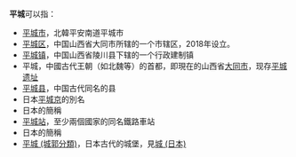 '''平城'''可以指：

*[[平城市|平城市]]，北韓平安南道平城市
*[[平城区|平城区]]，中国山西省大同市所辖的一个市辖区，2018年设立。
*[[平城镇|平城镇]]，中国山西省陵川县下辖的一个行政建制镇
*平城，中國古代王朝（如北魏等）的首都，即現在的山西省[[大同市|大同市]]，现存[[平城遗址|平城遗址]]
*[[平城县|平城县]]，中国古代同名的县
*日本[[平城京|平城京]]的別名
*日本{{link-ja|磐城平城|磐城平城}}的簡稱
*[[平城站|平城站]]，至少兩個國家的同名鐵路車站
*日本{{link-ja|奈良縣立平城高等學校|奈良県立平城高等学校}}的簡稱
*[[平城_(城郭分類)|平城 (城郭分類)]]，日本古代的城堡，見[[城_(日本)|城 (日本)]]

{{disambig|Cat=二字亞洲相關消歧義}}